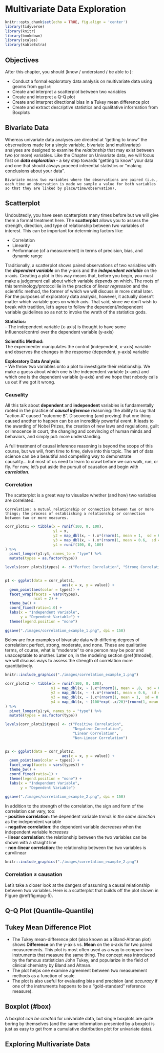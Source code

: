 # Multivariate Data Exploration {#eda2}

```r
knitr::opts_chunk$set(echo = TRUE, fig.align = 'center')
library(tidyverse)
library(knitr)
library(bookdown)
library(scales)
library(kableExtra)
```
## Objectives
After this chapter, you should (know / understand / be able to ):

- Conduct a formal exploratory data analysis on multivariate data using geoms from `ggplot`
- Create and interpret a scatterplot between two variables 
- Create and interpret a Q-Q plot
- Create and interpret directional bias in a Tukey mean difference plot
- Create and extract descriptive statistics and qualitative information from Boxplots


## Bivariate Data {#bivariate}
Whereas univariate data analyses are directed at "getting to know" the observations made for a single variable, bivariate (and multivariate) analyses are designed to examine the *relationship* that may exist between two (or more) variables. Like the Chapter on Univariate data, we will focus first on ***data exploration*** - a key step towards "getting to know" your data and one that should always proceed inferential statistics or "making conclusions about your data".

``` block
Bivariate means two variables where the observations are paired (i.e., each time an observation is made we sample a value for both variables so that they are linked by place/time/observation).
```

## Scatterplot {#scatt}

Undoubtedly, you have seen scatterplots many times before but we will give them a formal treatment here. The **scatterplot** allows you to assess the strength, direction, and type of relationship between two variables of interest. This can be important for determining factors like:  

* Correlation  
* Linearity  
* Performance (of a measurement) in terms of precision, bias, and dynamic range   

Traditionally, a scatterplot shows paired observations of two variables with the ***dependent variable*** on the y-axis and the ***independent variable*** on the x-axis.  Creating a plot in this way means that, before you begin, you must make a judgement call about which variable *depends* on which.  The roots of this terminology/protocol lie in the practice of *linear regression* and the scientific method, the former of which we will discuss in more detail later.  For the purposes of exploratory data analysis, however, it actually doesn't matter which variable goes on which axis. That said, since we don't wish to break with tradition, let's agree to follow the dependent/independent variable guidelines so as not to invoke the wrath of the statistics gods.

**Statistics:**  
- The independent variable (x-axis) is thought to have some influence/control over the dependent variable (y-axis)

**Scientific Method:**  
The experimenter manipulates the control (independent, x-axis) variable and observes the changes in the response (dependent, y-axis) variable 

**Exploratory Data Analysis:**  
- We throw two variables onto a plot to investigate their relationship.  We make a guess about which one is the independent variable (x-axis) and which one is the dependent variable (y-axis) and we hope that nobody calls us out if we got it wrong.

### Causality
All this talk about **dependent** and **independent** variables is fundamentally rooted in the practice of ***causal inference*** reasoning: the ability to say that "action A" caused "outcome B".  Discovering (and proving) that one thing caused another to happen can be an incredibly powerful event.  It leads to the awarding of Nobel Prizes, the creation of new laws and regulations, guilt or innocence in court, the changing and convincing of human minds and behaviors, and simply put: more understanding.

A full treatment of causal inference reasoning is beyond the scope of this course, but we will, from time to time, delve into this topic.  The art of data science can be a beautiful and compelling way to demonstrate causality....but most of us need to learn to crawl before we can walk, run, or fly.  For now, let's put aside the pursuit of causation and begin with ***correlation***.

### Correlation
The scatterplot is a great way to visualize whether (and how) two variables are correlated.  

``` block
Correlation: a mutual relationship or connection between two or more things; the process of establishing a relationship or connection between two or more measures.
```

``` r

corr_plots1 <- tibble(x = runif(100, 0, 100),
                      y1 = x,
                      y2 = map_dbl(x, ~ (.x*(rnorm(1, mean = 1,  sd = 0.03)) + rnorm(1, mean = 0, sd = 2))),
                      y3 = map_dbl(x, ~ (.x*(rnorm(1, mean = 0.6,  sd = 0.2)) + rnorm(1, mean = 15, sd = 15))),
                      y4 = runif(100, 0, 100)
) %>%
  pivot_longer(y1:y4, names_to = "type") %>%
  mutate(types = as.factor(type))

levels(corr_plots1$types) <- c("Perfect Correlation", "Strong Correlation", "Moderate Correlation", "No Correlation")
  

p1 <- ggplot(data = corr_plots1,
                          aes(x = x, y = value)) +
  geom_point(aes(color = types)) +
  facet_wrap(facets = vars(types),
             ncol = 2) +
  theme_bw() +
  coord_fixed(ratio=1.0) +
  labs(x = "Independent Variable",
       y = "Dependent Variable") +
  theme(legend.position = "none")
 
ggsave("./images/correlation_example_1.png", dpi = 150)
```
Below are four examples of bivariate data with differing degrees of correlation: perfect, strong, moderate, and none.  These are qualitative terms, of course, what is "moderate" to one person may be poor and unacceptable to another.  Later on, in the modeling section \@ref(#model), we will discuss ways to assess the strength of correlation more quantitatively.
``` r
knitr::include_graphics("./images/correlation_example_1.png")
```
``` r

corr_plots2 <- tibble(x = runif(100, 0, 100),
                     y1 = map_dbl(x, ~ (.x*(rnorm(1, mean = .8,  sd = 0.15)) + rnorm(1, mean = 10, sd = 10))),
                     y2 = map_dbl(x, ~ -(.x*(rnorm(1, mean = 0.6,  sd = 0.06)) - rnorm(1, mean = 70, sd = 5))),
                     y3 = map_dbl(x, ~ (.x*(rnorm(1, mean = 1,  sd = 0.02))^2 + rnorm(1, mean = 0, sd = 2))),
                     y4 = map_dbl(x, ~ (100*exp(-.x/20)*(rnorm(1, mean = 1,  sd = 0.03)) + rnorm(1, mean = 4, sd = 2)))
) %>%
  pivot_longer(y1:y4, names_to = "type") %>%
  mutate(types = as.factor(type))

levels(corr_plots2$types) <- c("Positive Correlation", 
                               "Negative Correlation", 
                               "Linear Correlation", 
                               "Non-Linear Correlation")
  

p2 <- ggplot(data = corr_plots2,
                          aes(x = x, y = value)) +
  geom_point(aes(color = types)) +
  facet_wrap(facets = vars(types)) +
  theme_bw() +
  coord_fixed(ratio=1) +
  theme(legend.position = "none") +
  labs(x = "Independent Variable",
       y = "Dependent Variable")
 
ggsave("./images/correlation_example_2.png", dpi = 150)
```
In addition to the strength of the correlation, the sign and form of the correlation can vary, too:  
  - **positive correlation**: the dependent variable *trends in the same direction* as the independent variable   
  - **negative correlation**: the dependent variable *decreases* when the independent variable *increases*  
  - **linear correlation**: the relationship between the two variables can be shown with a straight line  
  - **non-linear correlation**: the relationship between the two variables is curvilinear  

``` r
knitr::include_graphics("./images/correlation_example_2.png")
```

### Correlation $\neq$ causation
Let's take a closer look at the dangers of assuming a causal relationship between two variables.  Here is a scatterplot that builds off the plot shown in Figure \@ref(fig:mpg-5). 

## Q-Q Plot (Quantile-Quantile) {#QQ}

## Tukey Mean Difference Plot {#Tukey}
* The Tukey mean-difference plot (also known as a Bland-Altman plot) shows **Difference** on the y-axis vs. **Mean** on the x-axis for two paired measurements.  This plot is most often used as a way to compare two instruments that measure the same thing.  The concept was introduced by the famous statistician John Tukey, and popularize in the field of clinical chemistry by Bland and Altman.    
* The plot helps one examine agreement between two measurement methods as a function of scale.    
* The plot is also useful for evaluating bias and precision (and *accuracy* if one of the instruments happens to be a "gold-standard" reference measure).  

## Boxplot (#box)
A boxplot *can be created* for univariate data, but single boxplots are quite boring by themselves (and the same information presented by a boxplot is just as easy to get from a cumulative distribution plot for univariate data). 

## Exploring Multivariate Data
